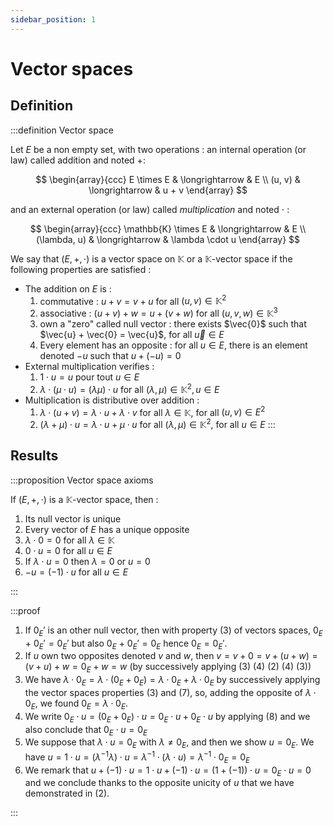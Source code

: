 ```yaml
---
sidebar_position: 1
---
```


# Vector spaces

## Definition

:::definition Vector space

Let $E$ be a non empty set, with two operations : an internal operation (or law) called addition and noted $+$:

$$
\begin{array}{ccc}
  E \times E & \longrightarrow & E \\
  (u, v) & \longrightarrow & u + v
\end{array}
$$

and an external operation (or law) called *multiplication* and noted $\cdot$ :

$$
\begin{array}{ccc}
  \mathbb{K} \times E & \longrightarrow & E \\
  (\lambda, u) & \longrightarrow & \lambda \cdot u
\end{array}
$$

We say that $(E, +, \cdot)$ is a vector space on $\mathbb{K}$ or a $\mathbb{K}$-vector space if the following properties are satisfied :

- The addition on $E$ is :
    1. commutative : $u + v = v + u$ for all $(u, v) \in \mathbb{K}^2$
    2. associative : $(u + v) + w = u + (v + w)$ for all $(u, v, w) \in \mathbb{K}^3$
    3. own a "zero" called null vector : there exists $\vec{0}$ such that $\vec{u} + \vec{0} = \vec{u}$, for all $\vec{u} \in E$
    4. Every element has an opposite : for all $u \in E$, there is an element denoted $-u$ such that $u + (-u) = 0$
- External multiplication verifies :
    1. $1 \cdot u = u$ pour tout $u \in E$
    2. $\lambda \cdot (\mu \cdot u) = (\lambda\mu) \cdot u$ for all $(\lambda, \mu) \in \mathbb{K}^2, u \in E$
- Multiplication is distributive over addition :
    1. $\lambda \cdot (u + v) = \lambda \cdot u + \lambda \cdot v$ for all $\lambda \in \mathbb{K}$, for all $(u, v) \in E^2$
    2. $(\lambda + \mu) \cdot u = \lambda \cdot u + \mu \cdot u$ for all $(\lambda, \mu) \in \mathbb{K}^2$, for all $u \in E$
:::

## Results

:::proposition Vector space axioms

If $(E, +, \cdot)$ is a $\mathbb{K}$-vector space, then :
1. Its null vector is unique
2. Every vector of $E$ has a unique opposite
3. $\lambda \cdot 0 = 0$ for all $\lambda \in \mathbb{K}$
4. $0 \cdot u = 0$ for all $u \in E$
5. If $\lambda \cdot u = 0$ then $\lambda = 0$ or $u = 0$
6. $-u = (-1) \cdot u$ for all $u \in E$

:::

:::proof

1. If $0_E'$ is an other null vector, then with property (3) of vectors spaces, $0_E$ + $0_E' = 0_E'$ but also $0_E$ + $0_E' = 0_E$ hence $0_E = 0_E'$.
2. If $u$ own two opposites denoted $v$ and $w$, then $v = v + 0 = v + (u + w) = (v + u) + w = 0_E + w = w$ (by successively applying (3) (4) (2) (4) (3))
3. We have $\lambda \cdot 0_E = \lambda \cdot (0_E + 0_E) = \lambda \cdot 0_E + \lambda \cdot 0_E$ by successively applying the vector spaces properties (3) and (7), so, adding the opposite of $\lambda \cdot 0_E$, we found $0_E = \lambda \cdot 0_E$.
4. We write $0_E \cdot u = (0_E + 0_E) \cdot u = 0_E \cdot u + 0_E \cdot u$ by applying (8) and we also conclude that $0_E \cdot u = 0_E$
5. We suppose that $\lambda \cdot u = 0_E$ with $\lambda \neq 0_E$, and then we show $u = 0_E$. We have $u = 1 \cdot u = (\lambda^{-1}\lambda) \cdot u = \lambda^{-1} \cdot (\lambda \cdot u) = \lambda^{-1} \cdot 0_E = 0_E$
6. We remark that $u + (-1) \cdot u = 1 \cdot u + (-1) \cdot u = (1 + (-1)) \cdot u = 0_E \cdot u = 0$ and we conclude thanks to the opposite unicity of $u$ that we have demonstrated in (2).

:::